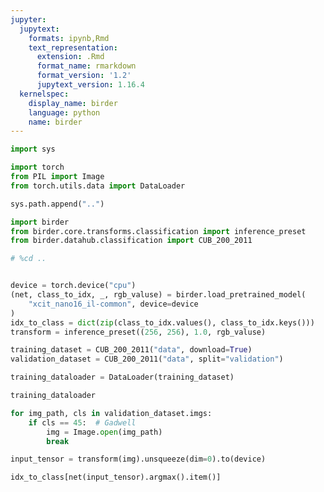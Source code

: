 ```yaml
---
jupyter:
  jupytext:
    formats: ipynb,Rmd
    text_representation:
      extension: .Rmd
      format_name: rmarkdown
      format_version: '1.2'
      jupytext_version: 1.16.4
  kernelspec:
    display_name: birder
    language: python
    name: birder
---
```


```python
import sys

import torch
from PIL import Image
from torch.utils.data import DataLoader
```

```python
sys.path.append("..")
```

```python
import birder
from birder.core.transforms.classification import inference_preset
from birder.datahub.classification import CUB_200_2011
```

```python
# %cd ..
```

```python

```

```python
device = torch.device("cpu")
(net, class_to_idx, _, rgb_valuse) = birder.load_pretrained_model(
    "xcit_nano16_il-common", device=device
)
idx_to_class = dict(zip(class_to_idx.values(), class_to_idx.keys()))
transform = inference_preset((256, 256), 1.0, rgb_valuse)
```

```python
training_dataset = CUB_200_2011("data", download=True)
validation_dataset = CUB_200_2011("data", split="validation")
```

```python
training_dataloader = DataLoader(training_dataset)
```

```python
training_dataloader
```

```python
for img_path, cls in validation_dataset.imgs:
    if cls == 45:  # Gadwell
        img = Image.open(img_path)
        break
```

```python
input_tensor = transform(img).unsqueeze(dim=0).to(device)
```

```python
idx_to_class[net(input_tensor).argmax().item()]
```

```python

```
